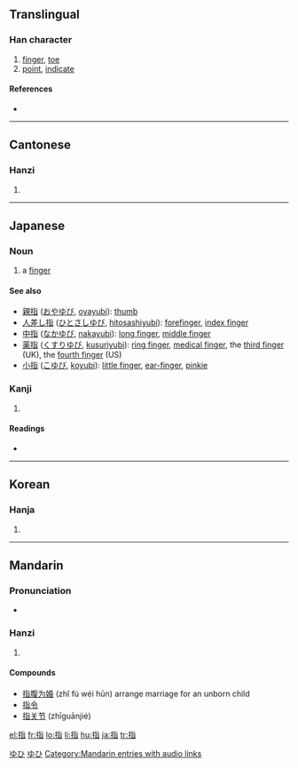 ==Translingual==

===Han character===
{{Han char|rn=64|rad=手|as=06|sn=9|four=5106<sub>1</sub>|canj=手心日 (QPA)}}

# [[finger]], [[toe]]
# [[point]], [[indicate]]

====References====
* {{Han ref|kx=0429.200|dkj=12034|dj=0778.150|hdz=31873.050|uh=6307|ud=25351|bh=ABFC|bd=44028}}

----

==Cantonese==

===Hanzi===
{{yue-hanzi|jyut=|y=ji2}}

# {{defn|Cantonese}}

----

==Japanese==

===Noun===
{{ja-noun|k|count=本|hira=ゆび|rom=yubi|hidx=ゆひ}}

# a [[finger]]

====See also====
* [[親指]] ([[おやゆび]], [[oyayubi]]): [[thumb]]
* [[人差し指]] ([[ひとさしゆび]], [[hitosashiyubi]]): [[forefinger]], [[index finger]]
* [[中指]] ([[なかゆび]], [[nakayubi]]): [[long finger]], [[middle finger]]
* [[薬指]] ([[くすりゆび]], [[kusuriyubi]]): [[ring finger]], [[medical finger]], the [[third finger]] (UK), the [[fourth finger]] (US)
* [[小指]] ([[こゆび]], [[koyubi]]): [[little finger]], [[ear-finger]], [[pinkie]]

===Kanji===
{{ja-kanji|grade=3|rs=手06}}

# {{defn|Japanese}}

====Readings====
* {{ja-readings|on=[[し]] (shi)|kun=[[ゆび]] (yubi), [[さす]] (sasu)}}

[[Category:1000 Japanese basic words|ゆひ]]
[[Category:ja:Anatomy|ゆひ]]

----

==Korean==

===Hanja===
{{ko-hanja|hangeul=지|eumhun=|rv=ji|mr=chi|y=ci}}

# {{defn|Korean}}

----

==Mandarin==

===Pronunciation===
*{{audio|zh-zhǐ.ogg|audio}}

===Hanzi===
{{cmn-hanzi|pin=[[zhǐ]] ([[zhi3]])|wg=chih<sup>3</sup>}}

# {{defn|Mandarin}}

====Compounds====
* [[指腹为婚]] (zhǐ fù wéi hūn) arrange marriage for an unborn child
* [[指令]]
* [[指关节]] (zhīguānjié)

[[Category:Mandarin entries with audio links]]

[[el:指]]
[[fr:指]]
[[lo:指]]
[[li:指]]
[[hu:指]]
[[ja:指]]
[[tr:指]]